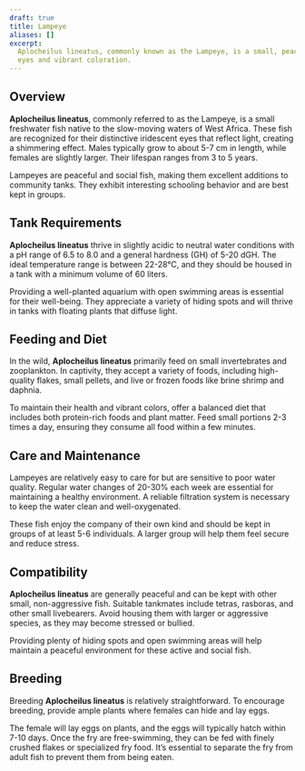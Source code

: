 ```yaml
---
draft: true
title: Lampeye
aliases: []
excerpt:
  Aplocheilus lineatus, commonly known as the Lampeye, is a small, peaceful fish renowned for its striking iridescent
  eyes and vibrant coloration.
---
```


## Overview

**Aplocheilus lineatus**, commonly referred to as the Lampeye, is a small freshwater fish native to the slow-moving
waters of West Africa. These fish are recognized for their distinctive iridescent eyes that reflect light, creating a
shimmering effect. Males typically grow to about 5-7 cm in length, while females are slightly larger. Their lifespan
ranges from 3 to 5 years.

Lampeyes are peaceful and social fish, making them excellent additions to community tanks. They exhibit interesting
schooling behavior and are best kept in groups.

## Tank Requirements

**Aplocheilus lineatus** thrive in slightly acidic to neutral water conditions with a pH range of 6.5 to 8.0 and a
general hardness (GH) of 5-20 dGH. The ideal temperature range is between 22-28°C, and they should be housed in a tank
with a minimum volume of 60 liters.

Providing a well-planted aquarium with open swimming areas is essential for their well-being. They appreciate a variety
of hiding spots and will thrive in tanks with floating plants that diffuse light.

## Feeding and Diet

In the wild, **Aplocheilus lineatus** primarily feed on small invertebrates and zooplankton. In captivity, they accept a
variety of foods, including high-quality flakes, small pellets, and live or frozen foods like brine shrimp and daphnia.

To maintain their health and vibrant colors, offer a balanced diet that includes both protein-rich foods and plant
matter. Feed small portions 2-3 times a day, ensuring they consume all food within a few minutes.

## Care and Maintenance

Lampeyes are relatively easy to care for but are sensitive to poor water quality. Regular water changes of 20-30% each
week are essential for maintaining a healthy environment. A reliable filtration system is necessary to keep the water
clean and well-oxygenated.

These fish enjoy the company of their own kind and should be kept in groups of at least 5-6 individuals. A larger group
will help them feel secure and reduce stress.

## Compatibility

**Aplocheilus lineatus** are generally peaceful and can be kept with other small, non-aggressive fish. Suitable
tankmates include tetras, rasboras, and other small livebearers. Avoid housing them with larger or aggressive species,
as they may become stressed or bullied.

Providing plenty of hiding spots and open swimming areas will help maintain a peaceful environment for these active and
social fish.

## Breeding

Breeding **Aplocheilus lineatus** is relatively straightforward. To encourage breeding, provide ample plants where
females can hide and lay eggs.

The female will lay eggs on plants, and the eggs will typically hatch within 7-10 days. Once the fry are free-swimming,
they can be fed with finely crushed flakes or specialized fry food. It’s essential to separate the fry from adult fish
to prevent them from being eaten.
